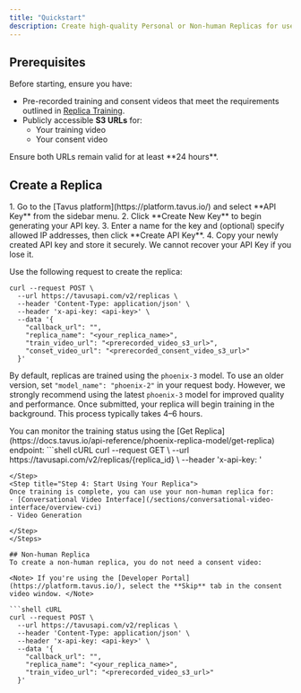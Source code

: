 ```yaml
---
title: "Quickstart"
description: Create high-quality Personal or Non-human Replicas for use in conversations.
---
```


## Prerequisites

Before starting, ensure you have:
- Pre-recorded training and consent videos that meet the requirements outlined in [Replica Training](/sections/replica-training).
- Publicly accessible **S3 URLs** for:
  - Your training video
  - Your consent video

<Note>
Ensure both URLs remain valid for at least **24 hours**.
</Note>

## Create a Replica
<Steps>
<Step title="Step 1: Get an API Key" titleSize="h3">
1. Go to the [Tavus platform](https://platform.tavus.io/) and select **API Key** from the sidebar menu.
2. Click **Create New Key** to begin generating your API key.
3. Enter a name for the key and (optional) specify allowed IP addresses, then click **Create API Key**.
4. Copy your newly created API key and store it securely.
<Warning>
We cannot recover your API Key if you lose it.
</Warning>
</Step>
<Step title="Step 2: Make a Request">

Use the following request to create the replica:

```shell cURL
curl --request POST \
  --url https://tavusapi.com/v2/replicas \
  --header 'Content-Type: application/json' \
  --header 'x-api-key: <api-key>' \
  --data '{
    "callback_url": "",
    "replica_name": "<your_replica_name>",
    "train_video_url": "<prerecorded_video_s3_url>",
    "conset_video_url": "<prerecorded_consent_video_s3_url>"
  }'
```
<Note> By default, replicas are trained using the `phoenix-3` model. To use an older version, set `"model_name": "phoenix-2"` in your request body. However, we strongly recommend using the latest `phoenix-3` model for improved quality and performance. </Note>
Once submitted, your replica will begin training in the background.
<Note>
This process typically takes 4–6 hours.
</Note>

</Step>
<Step title="Step 3: Check Replica Status">
You can monitor the training status using the [Get Replica](https://docs.tavus.io/api-reference/phoenix-replica-model/get-replica) endpoint:
```shell cURL
curl --request GET \
  --url https://tavusapi.com/v2/replicas/{replica_id} \
  --header 'x-api-key: <api-key>'

```
</Step>
<Step title="Step 4: Start Using Your Replica">
Once training is complete, you can use your non-human replica for:
- [Conversational Video Interface](/sections/conversational-video-interface/overview-cvi)
- Video Generation

</Step>
</Steps>

## Non-human Replica
To create a non-human replica, you do not need a consent video:

<Note> If you're using the [Developer Portal](https://platform.tavus.io/), select the **Skip** tab in the consent video window. </Note>

```shell cURL
curl --request POST \
  --url https://tavusapi.com/v2/replicas \
  --header 'Content-Type: application/json' \
  --header 'x-api-key: <api-key>' \
  --data '{
    "callback_url": "",
    "replica_name": "<your_replica_name>",
    "train_video_url": "<prerecorded_video_s3_url>"
  }'
```